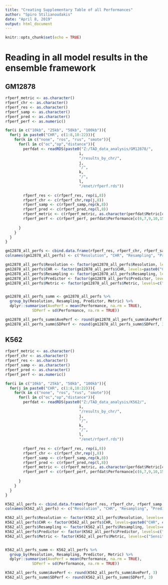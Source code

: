 ```yaml
---
title: "Creating Supplementary Table of all Performances"
author: "Spiro Stilianoudakis"
date: "April 8, 2019"
output: html_document
---
```


```r
knitr::opts_chunk$set(echo = TRUE)
```

# Reading in all model results in the ensemble framework

## GM12878

```r
rfperf_metric <- as.character()
rfperf_chr <- as.character()
rfperf_res <- as.character()
rfperf_samp <- as.character()
rfperf_pred <- as.character()
rfperf_perf <- as.numeric()

for(i in c("10kb", "25kb", "50kb", "100kb")){
  for(j in paste0("CHR", c(1:8,10:22))){
    for(k in c("none", "ros", "rus", "smote")){
      for(l in c("oc","op","distance")){
        perfdat <- readRDS(paste0("Z:/TAD_data_analysis/GM12878/",
                                 i,
                                 "/results_by_chr/",
                                 j,
                                 "/",
                                 k,
                                 "/",
                                 l,
                                 "/enet/rfperf.rds"))
        
        rfperf_res <- c(rfperf_res, rep(i,8))
        rfperf_chr <- c(rfperf_chr,rep(j,8))
        rfperf_samp <- c(rfperf_samp,rep(k,8))
        rfperf_pred <- c(rfperf_pred,rep(l,8))
        rfperf_metric <- c(rfperf_metric, as.character(perfdat$Metric[c(6,7,9,10,15:17,19)]))
        rfperf_perf <- c(rfperf_perf, perfdat$Performance[c(6,7,9,10,15:17,19)])
        
      }
    }
  }
}

gm12878_all_perfs <- cbind.data.frame(rfperf_res, rfperf_chr, rfperf_samp, rfperf_pred, rfperf_metric, rfperf_perf)
colnames(gm12878_all_perfs) <- c("Resolution", "CHR", "Resampling", "Predictor", "Metric", "Performance")

gm12878_all_perfs$Resolution <- factor(gm12878_all_perfs$Resolution, levels=c("10kb","25kb","50kb","100kb"))
gm12878_all_perfs$CHR <- factor(gm12878_all_perfs$CHR, levels=paste0("CHR", c(1:8,10:22)))
gm12878_all_perfs$Resampling <- factor(gm12878_all_perfs$Resampling, levels=c("none", "ros", "rus", "smote"))
gm12878_all_perfs$Predictor <- factor(gm12878_all_perfs$Predictor, levels=c("oc","op","distance"))
gm12878_all_perfs$Metric <- factor(gm12878_all_perfs$Metric, levels=c("Sensitivity", "Specificity", "Accuracy", "Precision", "MCC", "F1", "AUC", "AUPRC"))


gm12878_all_perfs_summ <- gm12878_all_perfs %>%
  group_by(Resolution, Resampling, Predictor, Metric) %>%
  dplyr::summarise(AvePerf = mean(Performance, na.rm = TRUE),
            SDPerf = sd(Performance, na.rm = TRUE))

gm12878_all_perfs_summ$AvePerf <- round(gm12878_all_perfs_summ$AvePerf, 3)
gm12878_all_perfs_summ$SDPerf <- round(gm12878_all_perfs_summ$SDPerf, 3)

```

## K562

```r
rfperf_metric <- as.character()
rfperf_chr <- as.character()
rfperf_res <- as.character()
rfperf_samp <- as.character()
rfperf_pred <- as.character()
rfperf_perf <- as.numeric()

for(i in c("10kb", "25kb", "50kb", "100kb")){
  for(j in paste0("CHR", c(1:8,10:22))){
    for(k in c("none", "ros", "rus", "smote")){
      for(l in c("oc","op","distance")){
        perfdat <- readRDS(paste0("Z:/TAD_data_analysis/K562/",
                                 i,
                                 "/results_by_chr/",
                                 j,
                                 "/",
                                 k,
                                 "/",
                                 l,
                                 "/enet/rfperf.rds"))
        
        rfperf_res <- c(rfperf_res, rep(i,8))
        rfperf_chr <- c(rfperf_chr,rep(j,8))
        rfperf_samp <- c(rfperf_samp,rep(k,8))
        rfperf_pred <- c(rfperf_pred,rep(l,8))
        rfperf_metric <- c(rfperf_metric, as.character(perfdat$Metric[c(6,7,9,10,15:17,19)]))
        rfperf_perf <- c(rfperf_perf, perfdat$Performance[c(6,7,9,10,15:17,19)])
        
      }
    }
  }
}

K562_all_perfs <- cbind.data.frame(rfperf_res, rfperf_chr, rfperf_samp, rfperf_pred, rfperf_metric, rfperf_perf)
colnames(K562_all_perfs) <- c("Resolution", "CHR", "Resampling", "Predictor", "Metric", "Performance")

K562_all_perfs$Resolution <- factor(K562_all_perfs$Resolution, levels=c("10kb","25kb","50kb","100kb"))
K562_all_perfs$CHR <- factor(K562_all_perfs$CHR, levels=paste0("CHR", c(1:8,10:22)))
K562_all_perfs$Resampling <- factor(K562_all_perfs$Resampling, levels=c("none", "ros", "rus", "smote"))
K562_all_perfs$Predictor <- factor(K562_all_perfs$Predictor, levels=c("oc","op","distance"))
K562_all_perfs$Metric <- factor(K562_all_perfs$Metric, levels=c("Sensitivity", "Specificity", "Accuracy", "Precision", "MCC", "F1", "AUC", "AUPRC"))


K562_all_perfs_summ <- K562_all_perfs %>%
  group_by(Resolution, Resampling, Predictor, Metric) %>%
  dplyr::summarise(AvePerf = mean(Performance, na.rm = TRUE),
            SDPerf = sd(Performance, na.rm = TRUE))

K562_all_perfs_summ$AvePerf <- round(K562_all_perfs_summ$AvePerf, 3)
K562_all_perfs_summ$SDPerf <- round(K562_all_perfs_summ$SDPerf, 3)

```
